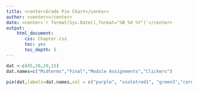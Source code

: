 ```yaml
---
title: <center>Grade Pie Chart</center>
author: <center></center>
date: <center>`r format(Sys.Date(),format="%B %d %Y")`</center>
output: 
    html_document:
       css: Chapter.css
       toc: yes
       toc_depth: 5
---
```

```r
dat <-c(45,20,20,15)
dat.names=c("Midterms","Final","Module Assignments","Clickers")
```

```r
pie(dat,labels=dat.names,col = c("purple", "violetred1", "green3","cornsilk"))
```


